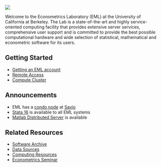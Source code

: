 ![](./images/EML_logo.png){fig-alt="EML logo"}

Welcome to the Econometrics Laboratory (EML) at the University of
California at Berkeley. The Lab is a state-of-the-art and highly
service-oriented computing facility that provides extensive server
services, comprehensive user support and is committed to provide the
best possible computational hardware and wide selection of statistical,
mathematical and econometric software for its users.

  
## Getting Started

-   [Getting an EML account](account-apply.qmd)
-   [Remote Access](remote.qmd)
-   [Compute Cluster](cluster.qmd)

## Announcements

-   EML has a [condo node](savio.qmd) at
    [Savio](http://research-it.berkeley.edu/services/high-performance-computing)
-   [Stata 16](http://stata.com/new-in-stata/) is available to all EML
    systems
-   [Matlab Distributed
    Server](http://www.mathworks.com/products/distriben/) is available

## Related Resources

-   [Software Archive](elsa.qmd)
-   [Data Sources](emldata.qmd)
-   [Computing
    Resources](https://www.econ.berkeley.edu/resources/computing)
-   [Econometrics
    Seminar](http://events.berkeley.edu/index.php/calendar/sn/econ.html?view=summary&timeframe=range&startdate=2013-01-01&enddate=2013-05-31&filter=Secondary%20Event%20Type&filtersel=1062)
